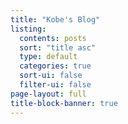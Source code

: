 ```yaml
---
title: "Kobe's Blog"
listing:
  contents: posts
  sort: "title asc"
  type: default
  categories: true
  sort-ui: false
  filter-ui: false
page-layout: full
title-block-banner: true
---
```

